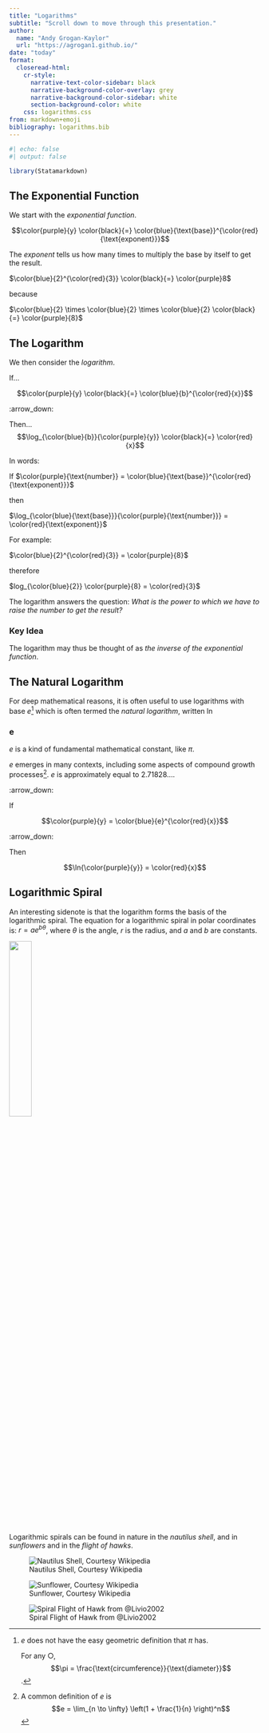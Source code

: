 ```yaml
---
title: "Logarithms"
subtitle: "Scroll down to move through this presentation."
author: 
  name: "Andy Grogan-Kaylor" 
  url: "https://agrogan1.github.io/"
date: "today"
format:
  closeread-html:
    cr-style:
      narrative-text-color-sidebar: black
      narrative-background-color-overlay: grey
      narrative-background-color-sidebar: white
      section-background-color: white
    css: logarithms.css
from: markdown+emoji
bibliography: logarithms.bib
---
```


```r
#| echo: false
#| output: false

library(Statamarkdown)

```

:::{.cr-section}
:::{focus-on="cr-exponential"}
## The Exponential Function

We start with the *exponential function*.
:::

:::{#cr-exponential .scale-to-fill}
$$\color{purple}{y} \color{black}{=} \color{blue}{\text{base}}^{\color{red}{\text{exponent}}}$$
:::

:::{focus-on="cr-exponential-definition"}
The *exponent* tells us how many times to multiply the base by itself to get the result. 
:::

:::{#cr-exponential-definition .scale-to-fill}
$\color{blue}{2}^{\color{red}{3}} \color{black}{=} \color{purple}8$ 

because 

$\color{blue}{2} \times \color{blue}{2} \times \color{blue}{2} \color{black}{=} \color{purple}{8}$
:::

:::{focus-on="cr-logarithm-if"}
## The Logarithm

We then consider the *logarithm*. 
:::

:::{#cr-logarithm-if .scale-to-fill}
If... 

$$\color{purple}{y} \color{black}{=} \color{blue}{b}^{\color{red}{x}}$$
:::

:::{focus-on="cr-logarithm-then"}
:arrow_down:
:::

:::{#cr-logarithm-then .scale-to-fill}
Then... $$\log_{\color{blue}{b}}{\color{purple}{y}} \color{black}{=} \color{red}{x}$$
:::

:::{focus-on="cr-logarithm-words"}
In words:
:::

:::{#cr-logarithm-words .scale-to-fill}
If $\color{purple}{\text{number}} = \color{blue}{\text{base}}^{\color{red}{\text{exponent}}}$ 

then 

$\log_{\color{blue}{\text{base}}}{\color{purple}{\text{number}}} = \color{red}{\text{exponent}}$ 
:::

:::{focus-on="cr-logarithm-example"}
For example: 
:::

:::{#cr-logarithm-example .scale-to-fill}
$\color{blue}{2}^{\color{red}{3}} = \color{purple}{8}$

therefore 

$log_{\color{blue}{2}} \color{purple}{8} = \color{red}{3}$
:::

:::{focus-on="cr-logarithm-question"}
The logarithm answers the question: *What is the power to which we have to raise the number to get the result?* 
:::

:::{#cr-logarithm-question .scale-to-fill}
::: {.callout-tip}
### Key Idea
The logarithm may thus be thought of as *the inverse of the exponential function*. 
:::
:::

:::{focus-on="cr-e-definition"}
## The Natural Logarithm

For deep mathematical reasons, it is often useful to use logarithms with base $e$[^pi] which is often termed the *natural logarithm*, written $\ln$
:::

:::{#cr-e-definition .scale-to-fill}
::: {.callout-tip}
### e

$e$ is a kind of fundamental mathematical constant, like $\pi$. 
:::
:::
 
[^pi]: $e$ does not have the easy geometric definition that $\pi$ has. <p> For any $\bigcirc$, $$\pi = \frac{\text{circumference}}{\text{diameter}}$$.

$e$ emerges in many contexts, including some aspects of compound growth processes[^e]. $e$ is approximately equal to 2.71828....

[^e]: A common definition of $e$ is $$e = \lim_{n \to \infty} \left(1 + \frac{1}{n} \right)^n$$

:::{focus-on="cr-ln-definition-if"}
:arrow_down:
:::

:::{#cr-ln-definition-if .scale-to-fill}
If 

$$\color{purple}{y} = \color{blue}{e}^{\color{red}{x}}$$ 
:::

:::{focus-on="cr-ln-definition-then"}
:arrow_down:
:::

:::{#cr-ln-definition-then .scale-to-fill}
Then 

$$\ln{\color{purple}{y}} = \color{red}{x}$$
:::

:::{focus-on="cr-logarithmic-spiral"}
## Logarithmic Spiral

An interesting sidenote is that the logarithm forms the basis of the logarithmic spiral. The equation for a logarithmic spiral in polar coordinates is: $r = ae^{b \theta}$, where $\theta$ is the angle, $r$ is the radius, and $a$ and $b$ are constants. 
:::

:::{#cr-logarithmic-spiral .scale-to-fill}
::: {layout-ncol=1}
![](desmos-graph.png){width=30%}
:::
:::

:::{focus-on="cr-logarithmic-spiral-2"}
Logarithmic spirals can be found in nature in the *nautilus shell*, and in *sunflowers* and in the *flight of hawks*.
:::

:::{#cr-logarithmic-spiral-2 .scale-to-fill}
::: {layout-ncol=3}
![Nautilus Shell, Courtesy Wikipedia](NautilusCutawayLogarithmicSpiral.jpg)

![Sunflower, Courtesy Wikipedia](Sunflower_sky_backdrop.jpg)

![Spiral Flight of Hawk from @Livio2002](hawk2.png)
:::
:::

:::


